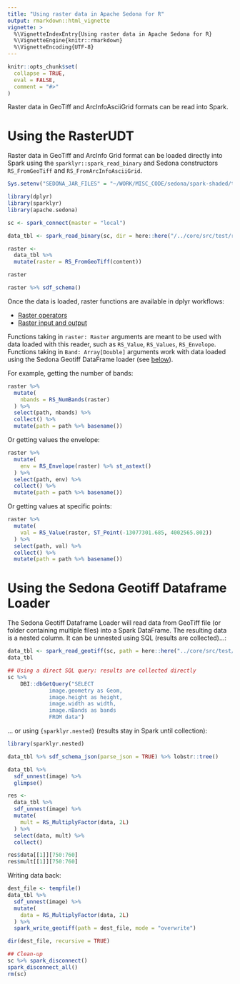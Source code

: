 ```yaml
---
title: "Using raster data in Apache Sedona for R"
output: rmarkdown::html_vignette
vignette: >
  %\VignetteIndexEntry{Using raster data in Apache Sedona for R}
  %\VignetteEngine{knitr::rmarkdown}
  %\VignetteEncoding{UTF-8}
---
```


```r
knitr::opts_chunk$set(
  collapse = TRUE,
  eval = FALSE,
  comment = "#>"
)
```


Raster data in GeoTiff and ArcInfoAsciiGrid formats can be read into Spark.

# Using the RasterUDT

Raster data in GeoTiff and ArcInfo Grid format can be loaded directly into Spark using the `sparklyr::spark_read_binary` and Sedona constructors `RS_FromGeoTiff` and `RS_FromArcInfoAsciiGrid`.

```r
Sys.setenv("SEDONA_JAR_FILES" = "~/WORK/MISC_CODE/sedona/spark-shaded/target/sedona-spark-shaded-3.0_2.12-1.4.0-SNAPSHOT.jar:~/WORK/MISC_CODE/sedona/viz/target/sedona-viz-3.0_2.12-1.4.0-SNAPSHOT.jar")
```

```r
library(dplyr)
library(sparklyr)
library(apache.sedona)

sc <- spark_connect(master = "local")

data_tbl <- spark_read_binary(sc, dir = here::here("/../core/src/test/resources/raster/"), name = "data") 

raster <- 
  data_tbl %>% 
  mutate(raster = RS_FromGeoTiff(content))

raster 

raster %>% sdf_schema()
```

 Once the data is loaded, raster functions are available in dplyr workflows:
 
 * [Raster operators](../../../api/sql/Raster-operators/)
 * [Raster input and output](../../../api/sql/Raster-loader/)
 
Functions taking in `raster: Raster` arguments are meant to be used with data loaded with this reader, such as `RS_Value`, `RS_Values`, `RS_Envelope`. Functions taking in `Band: Array[Double]` arguments work with data loaded using the Sedona Geotiff DataFrame loader (see [below](#Using the Sedona Geotiff Dataframe Loader)).
 

For example, getting the number of bands:
```r
raster %>% 
  mutate(
    nbands = RS_NumBands(raster)
  ) %>% 
  select(path, nbands) %>% 
  collect() %>% 
  mutate(path = path %>% basename())
```

Or getting values the envelope:
```r
raster %>% 
  mutate(
    env = RS_Envelope(raster) %>% st_astext()
  ) %>% 
  select(path, env) %>% 
  collect() %>% 
  mutate(path = path %>% basename())
```

Or getting values at specific points:
```r
raster %>% 
  mutate(
    val = RS_Value(raster, ST_Point(-13077301.685, 4002565.802))
  ) %>% 
  select(path, val) %>% 
  collect() %>% 
  mutate(path = path %>% basename())
```



# Using the Sedona Geotiff Dataframe Loader

The Sedona Geotiff Dataframe Loader will read data from GeoTiff file (or folder containing multiple files) into a Spark DataFrame. The resulting data is a nested column. It can be unnested using SQL (results are collected)...:
```r
data_tbl <- spark_read_geotiff(sc, path = here::here("../core/src/test/resources/raster/"), name = "data", options = list(dropInvalid = TRUE))
data_tbl

## Using a direct SQL query: results are collected directly
sc %>% 
    DBI::dbGetQuery("SELECT 
             image.geometry as Geom, 
             image.height as height, 
             image.width as width, 
             image.nBands as bands 
             FROM data")
```

... or using `{sparklyr.nested}` (results stay in Spark until collection):
```r
library(sparklyr.nested)

data_tbl %>% sdf_schema_json(parse_json = TRUE) %>% lobstr::tree()

data_tbl %>% 
  sdf_unnest(image) %>% 
  glimpse()
```

```r
res <- 
  data_tbl %>% 
  sdf_unnest(image) %>% 
  mutate(
    mult = RS_MultiplyFactor(data, 2L)
  ) %>% 
  select(data, mult) %>% 
  collect()

res$data[[1]][750:760]
res$mult[[1]][750:760]
```


Writing data back:
```r
dest_file <- tempfile()
data_tbl %>% 
  sdf_unnest(image) %>% 
  mutate(
    data = RS_MultiplyFactor(data, 2L)
  ) %>% 
  spark_write_geotiff(path = dest_file, mode = "overwrite")

dir(dest_file, recursive = TRUE)
```


```r
## Clean-up
sc %>% spark_disconnect()
spark_disconnect_all()
rm(sc)
```